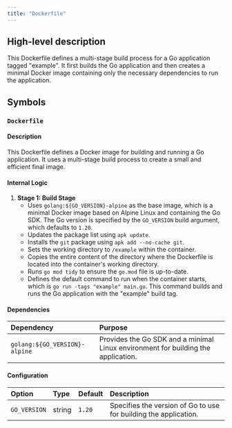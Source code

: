 ```yaml
---
title: "Dockerfile"
---
```


## High-level description
This Dockerfile defines a multi-stage build process for a Go application tagged "example". It first builds the Go application and then creates a minimal Docker image containing only the necessary dependencies to run the application.

## Symbols
### `Dockerfile`
#### Description
This Dockerfile defines a Docker image for building and running a Go application. It uses a multi-stage build process to create a small and efficient final image.

#### Internal Logic
1. **Stage 1: Build Stage**
    - Uses `golang:${GO_VERSION}-alpine` as the base image, which is a minimal Docker image based on Alpine Linux and containing the Go SDK. The Go version is specified by the `GO_VERSION` build argument, which defaults to `1.20`.
    - Updates the package list using `apk update`.
    - Installs the `git` package using `apk add --no-cache git`.
    - Sets the working directory to `/example` within the container.
    - Copies the entire content of the directory where the Dockerfile is located into the container's working directory.
    - Runs `go mod tidy` to ensure the `go.mod` file is up-to-date.
    - Defines the default command to run when the container starts, which is `go run -tags "example" main.go`. This command builds and runs the Go application with the "example" build tag.

#### Dependencies
| Dependency | Purpose |
|:-----------|:--------|
| `golang:${GO_VERSION}-alpine` | Provides the Go SDK and a minimal Linux environment for building the application. |

#### Configuration
| Option | Type | Default | Description |
|:-------|:-----|:--------|:------------|
| `GO_VERSION` | string | `1.20` | Specifies the version of Go to use for building the application. |
